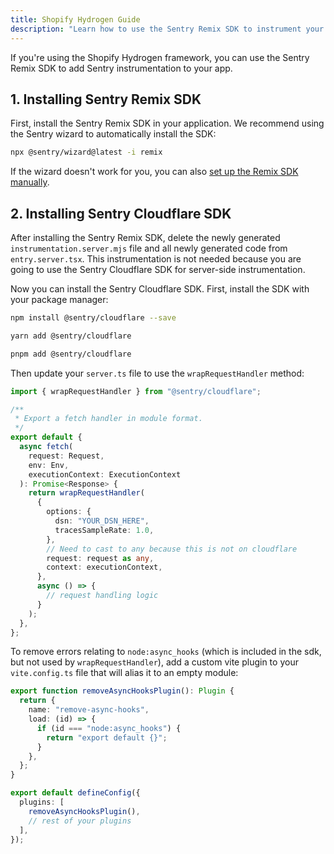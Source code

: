 ```yaml
---
title: Shopify Hydrogen Guide
description: "Learn how to use the Sentry Remix SDK to instrument your Shopify Hydrogen app."
---
```


If you're using the Shopify Hydrogen framework, you can use the Sentry Remix SDK to add Sentry instrumentation to your app.

## 1. Installing Sentry Remix SDK

First, install the Sentry Remix SDK in your application. We recommend using the Sentry wizard to automatically install the SDK:

```bash
npx @sentry/wizard@latest -i remix
```

If the wizard doesn't work for you, you can also [set up the Remix SDK manually](/platforms/javascript/guides/remix/manual-setup/).

## 2. Installing Sentry Cloudflare SDK

After installing the Sentry Remix SDK, delete the newly generated `instrumentation.server.mjs` file and all newly generated code from `entry.server.tsx`. This instrumentation is not needed because you are going to use the Sentry Cloudflare SDK for server-side instrumentation.

Now you can install the Sentry Cloudflare SDK. First, install the SDK with your package manager:

```bash {tabTitle:npm}
npm install @sentry/cloudflare --save
```

```bash {tabTitle:yarn}
yarn add @sentry/cloudflare
```

```bash {tabTitle:pnpm}
pnpm add @sentry/cloudflare
```


Then update your `server.ts` file to use the `wrapRequestHandler` method:

```ts {filename:server.ts}
import { wrapRequestHandler } from "@sentry/cloudflare";

/**
 * Export a fetch handler in module format.
 */
export default {
  async fetch(
    request: Request,
    env: Env,
    executionContext: ExecutionContext
  ): Promise<Response> {
    return wrapRequestHandler(
      {
        options: {
          dsn: "YOUR_DSN_HERE",
          tracesSampleRate: 1.0,
        },
        // Need to cast to any because this is not on cloudflare
        request: request as any,
        context: executionContext,
      },
      async () => {
        // request handling logic
      }
    );
  },
};
```

To remove errors relating to `node:async_hooks` (which is included in the sdk, but not used by `wrapRequestHandler`), add a custom vite plugin to your `vite.config.ts` file that will alias it to an empty module:

```ts {filename:vite.config.ts}
export function removeAsyncHooksPlugin(): Plugin {
  return {
    name: "remove-async-hooks",
    load: (id) => {
      if (id === "node:async_hooks") {
        return "export default {}";
      }
    },
  };
}

export default defineConfig({
  plugins: [
    removeAsyncHooksPlugin(),
    // rest of your plugins
  ],
});
```
